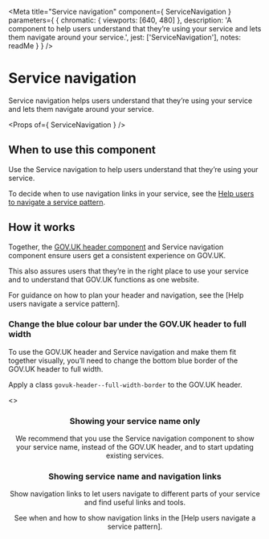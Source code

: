 
<Meta
  title="Service navigation"
  component={ ServiceNavigation }
  parameters={ {
    chromatic: { viewports: [640, 480] },
    description: 'A component to help users understand that they’re using your service and lets them navigate around your service.',
    jest: ['ServiceNavigation'],
    notes: readMe
  } }
/>

# Service navigation

Service navigation helps users understand that they’re using your service and lets them navigate around your service.

<Preview withToolbar>
  <Story name="ServiceNavigation">
    <ServiceNavigation items={[
      {
        href: "/styles",
        text: "Navigation item 1"
      },
      {
        href: "#active",
        text: "Navigation item 2",
      },
      {
        href: "/contributing",
        text: "Navigation item 3"
      }
    ]} />
  </Story>
</Preview>

<Props of={ ServiceNavigation } />


## When to use this component

Use the Service navigation to help users understand that they’re using your service.

To decide when to use navigation links in your service, see the [Help users to navigate a service pattern].


## How it works

Together, the [GOV.UK header component] and Service navigation component ensure users get a consistent experience on GOV.UK.

This also assures users that they’re in the right place to use your service and to understand that GOV.UK functions as one website.

For guidance on how to plan your header and navigation, see the [Help users navigate a service pattern].


### Change the blue colour bar under the GOV.UK header to full width

To use the GOV.UK header and Service navigation and make them fit together visually, you’ll need to change the bottom blue border of the GOV.UK header to full width.

Apply a class `govuk-header--full-width-border` to the GOV.UK header.

<Preview>
  <Story name="With header">
    <>
    <Header govUK classModifiers="full-width-border" />
    <ServiceNavigation items={[
      {
        href: "/styles",
        text: "Navigation item 1"
      },
      {
        href: "#active",
        text: "Navigation item 2",
      },
      {
        href: "/contributing",
        text: "Navigation item 3"
      }
    ]} />
    </>
  </Story>
</Preview>


### Showing your service name only

We recommend that you use the Service navigation component to show your service name, instead of the GOV.UK header, and to start updating existing services.

<Preview>
  <Story name="Service name">
    <ServiceNavigation serviceName="Service name" serviceHref="#" />
  </Story>
</Preview>


### Showing service name and navigation links

Show navigation links to let users navigate to different parts of your service and find useful links and tools.

<Preview>
  <Story name="Full">
    <ServiceNavigation
      serviceName="Service name"
      serviceHref="#"
      items={[
        {
          href: "/styles",
          text: "Navigation item 1"
        },
        {
          href: "#active",
          text: "Navigation item 2",
        },
        {
          href: "/contributing",
          text: "Navigation item 3"
        }
      ]}
    />
  </Story>
</Preview>

See when and how to show navigation links in the [Help users navigate a service pattern].


[Help users to navigate a service pattern]: https://design-system.service.gov.uk/patterns/navigate-a-service/
[GOV.UK header component]: /components?name=Header
